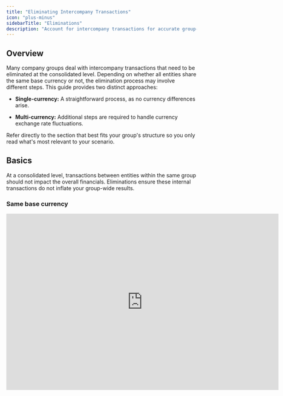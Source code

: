 ```yaml
---
title: "Eliminating Intercompany Transactions"
icon: "plus-minus"
sidebarTitle: "Eliminations"
description: "Account for intercompany transactions for accurate group-level reporting. "
---
```


## Overview

Many company groups deal with intercompany transactions that need to be eliminated at the consolidated level. Depending on whether all entities share the same base currency or not, the elimination process may involve different steps. This guide provides two distinct approaches:

* **Single-currency:** A straightforward process, as no currency differences arise.

* **Multi-currency:** Additional steps are required to handle currency exchange rate fluctuations.

Refer directly to the section that best fits your group's structure so you only read what's most relevant to your scenario.

## Basics

At a consolidated level, transactions between entities within the same group should not impact the overall financials. Eliminations ensure these internal transactions do not inflate your group-wide results.

### Same base currency

<iframe width="720" height="466" src="https://www.loom.com/embed/98226a3c02874dc0856a85352fb4d0fc?sid=1e2d4a1a-f2e4-43f5-9ac5-728ee166f7a4" frameborder="0" webkitallowfullscreen mozallowfullscreen allowfullscreen />

When all entities share the same base currency, you can eliminate intercompany transactions without worrying about currency fluctuations. This process focuses solely on identifying and removing any internal transactions to present a clean, consolidated picture.

#### Identifying intercompany transactions

To begin, pinpoint the relevant intercompany transactions. These are often tracked through specific general ledger accounts or distinct dimension values. Separating these transactions into their own rows in Francis allows you to clearly isolate and target them.

#### Eliminating intercompany transactions

Keep the intercompany data intact for each individual entity’s standalone reporting, but remove it at the group level. Use a dedicated instance – often called “Eliminations” – to record all entries that offset these internal transactions.

Create elimination entries by applying the opposite sign to the identified transactions. For example, if an entity shows a receivable of 100, add an entry of -100 in the Eliminations instance. This ensures that when consolidating, these offsets cancel each other out, preventing double counting and presenting more accurate group-wide financials.

### Different base currencies

<iframe width="720" height="466" src="https://www.loom.com/embed/0dba6f65adb24312a1c5d9eb65450147?sid=ae2f2859-9033-4678-915e-a52736902c92" frameborder="0" webkitallowfullscreen mozallowfullscreen allowfullscreen />

If the companies involved differ in base currency, you need to take one additional step when eliminating inter-company transactions. This step involves accounting for the difference in the inter-company transactions that arise from currency fluctuations.

#### Accounting for currency fluctuations

[](https://docs.francis.app/guides/getting-started/guides-and-tutorials/consolidation/eliminations-different-currencies#basics)

When multiple entities record intercompany transactions in different currencies, later converted to a unified currency in Francis using updated exchange rates, differences in amounts may arise due to fluctuating rates.

You must create rows to account for exchange rate fluctuations to eliminate these amounts. Note that accounting frameworks like IFRS and GAAP provide specific rules on where these fluctuations should be recorded.

In the video above, we walk you through the simple set-up process, allowing you to decide where to allocate the effects of fluctuating currencies.

#### Important considerations

The suggested approach, which involves calculating the residual between the two amounts, assumes that all differences arise solely from exchange rate fluctuations. However, if the rows do not inherently include the same items - e.g., due to bookkeeping errors or using one account for multiple purposes - you risk over-allocating a discrepancy to the currency adjustment.